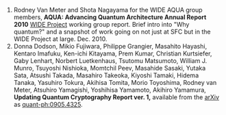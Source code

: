 1.  Rodney Van Meter and Shota Nagayama for the WIDE AQUA group members,
    **AQUA: Advancing Quantum Architecture Annual Report 2010**
    [WIDE Project](http://www.wide.ad.jp/) working group report. Brief intro into "Why quantum?" and a snapshot of work going on not just at SFC but in the WIDE Project at large. Dec. 2010.
2.  Donna Dodson, Mikio Fujiwara, Philippe Grangier, Masahito Hayashi, Kentaro Imafuku, Ken-ichi Kitayama, Prem Kumar, Christian Kurtsiefer, Gaby Lenhart, Norbert Luetkenhaus, Tsutomu Matsumoto, William J. Munro, Tsuyoshi Nishioka, Momtchil Peev, Masahide Sasaki, Yutaka Sata, Atsushi Takada, Masahiro Takeoka, Kiyoshi Tamaki, Hidema Tanaka, Yasuhiro Tokura, Akihisa Tomita, Morio Toyoshima, Rodney van Meter, Atsuhiro Yamagishi, Yoshihisa Yamamoto, Akihiro Yamamura,
    **Updating Quantum Cryptography Report ver. 1,**
    available from the [arXiv](http://arxiv.org/) as [quant-ph:0905.4325](http://arxiv.org/abs/0905.4325).
